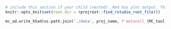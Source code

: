 ```r
# include this section if your child (nested) .Rmd has plot output. This make sure that plot is saved in correct location and displayed in rendered book. Mb not the best solution, but it works :) 
knitr::opts_knit$set(root.dir = rprojroot::find_rstudio_root_file())
```

```python
mc_ad.write_h5ad(os.path.join('./data', proj_name, f'metacell_{MC_tool}.h5ad'))
```
